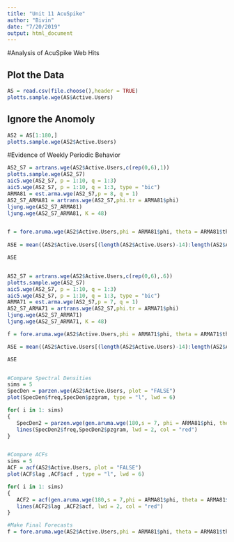 ```yaml
---
title: "Unit 11 AcuSpike"
author: "Bivin"
date: "7/20/2019"
output: html_document
---
```


#Analysis of AcuSpike Web Hits

## Plot the Data
```r

AS = read.csv(file.choose(),header = TRUE)
plotts.sample.wge(AS$Active.Users)

```

## Ignore the Anomoly

```r
AS2 = AS[1:180,]
plotts.sample.wge(AS2$Active.Users)

```

#Evidence of Weekly Periodic Behavior
```r
AS2_S7 = artrans.wge(AS2$Active.Users,c(rep(0,6),1)) 
plotts.sample.wge(AS2_S7)
aic5.wge(AS2_S7, p = 1:10, q = 1:3)
aic5.wge(AS2_S7, p = 1:10, q = 1:3, type = "bic")
ARMA81 = est.arma.wge(AS2_S7,p = 8, q = 1)
AS2_S7_ARMA81 = artrans.wge(AS2_S7,phi.tr = ARMA81$phi)
ljung.wge(AS2_S7_ARMA81)
ljung.wge(AS2_S7_ARMA81, K = 48)


f = fore.aruma.wge(AS2$Active.Users,phi = ARMA81$phi, theta = ARMA81$theta, n.ahead = 15,limits = T, lastn = T)
  
ASE = mean((AS2$Active.Users[(length(AS2$Active.Users)-14):length(AS2$Active.Users)] - f$f)^2)

ASE


AS2_S7 = artrans.wge(AS2$Active.Users,c(rep(0,6),.6)) 
plotts.sample.wge(AS2_S7)
aic5.wge(AS2_S7, p = 1:10, q = 1:3)
aic5.wge(AS2_S7, p = 1:10, q = 1:3, type = "bic")
ARMA71 = est.arma.wge(AS2_S7,p = 7, q = 1)
AS2_S7_ARMA71 = artrans.wge(AS2_S7,phi.tr = ARMA71$phi)
ljung.wge(AS2_S7_ARMA71)
ljung.wge(AS2_S7_ARMA71, K = 48)

f = fore.aruma.wge(AS2$Active.Users,phi = ARMA71$phi, theta = ARMA71$theta, n.ahead = 15,limits = F, lastn = T)

ASE = mean((AS2$Active.Users[(length(AS2$Active.Users)-14):length(AS2$Active.Users)] - f$f)^2)

ASE


#Compare Spectral Densities
sims = 5
SpecDen = parzen.wge(AS2$Active.Users, plot = "FALSE")
plot(SpecDen$freq,SpecDen$pzgram, type = "l", lwd = 6)

for( i in 1: sims)
{
   SpecDen2 = parzen.wge(gen.aruma.wge(180,s = 7, phi = ARMA81$phi, theta = ARMA81$theta, plot = "FALSE"), plot = "FALSE")
   lines(SpecDen2$freq,SpecDen2$pzgram, lwd = 2, col = "red")
}


#Compare ACFs
sims = 5
ACF = acf(AS2$Active.Users, plot = "FALSE")
plot(ACF$lag ,ACF$acf , type = "l", lwd = 6)

for( i in 1: sims)
{
   ACF2 = acf(gen.aruma.wge(180,s = 7,phi = ARMA81$phi, theta = ARMA81$theta, plot =    "FALSE"), plot = "FALSE")
   lines(ACF2$lag ,ACF2$acf, lwd = 2, col = "red")
}

#Make Final Forecasts
f = fore.aruma.wge(AS2$Active.Users,phi = ARMA81$phi, theta = ARMA81$theta, n.ahead = 10,limits = T, lastn = F)

```

